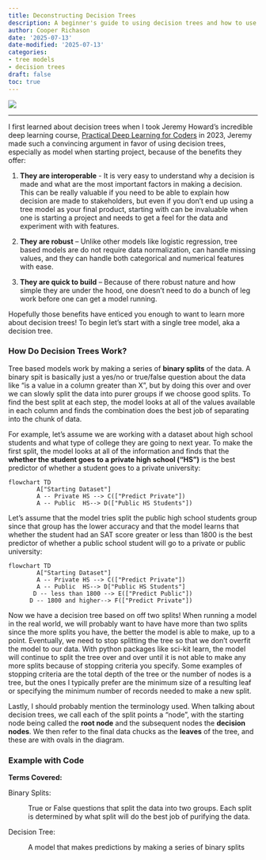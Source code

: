 ```yaml
---
title: Deconstructing Decision Trees
description: A beginner's guide to using decision trees and how to use them
author: Cooper Richason
date: '2025-07-13'
date-modified: '2025-07-13'
categories:
- tree models
- decision trees
draft: false
toc: true
---
```


![](default_header.png)

------------------------------------------------------------------------

I first learned about decision trees when I took Jeremy Howard's incredible deep learning course, [Practical Deep Learning for Coders](https://course.fast.ai/) in 2023, Jeremy made such a convincing argument in favor of using decision trees, especially as model when starting project, because of the benefits they offer:

1.  **They are interoperable** - It is very easy to understand why a decision is made and what are the most important factors in making a decision. This can be really valuable if you need to be able to explain how decision are made to stakeholders, but even if you don't end up using a tree model as your final product, starting with can be invaluable when one is starting a project and needs to get a feel for the data and experiment with with features.

2.  **They are robust** -- Unlike other models like logistic regression, tree based models are do not require data normalization, can handle missing values, and they can handle both categorical and numerical features with ease.

3.  **They are quick to build** -- Because of there robust nature and how simple they are under the hood, one doesn't need to do a bunch of leg work before one can get a model running.

Hopefully those benefits have enticed you enough to want to learn more about decision trees! To begin let's start with a single tree model, aka a decision tree.

### How Do Decision Trees Work?

Tree based models work by making a series of **binary splits** of the data. A binary spit is basically just a yes/no or true/false question about the data like "is a value in a column greater than X", but by doing this over and over we can slowly split the data into purer groups if we choose good splits. To find the best split at each step, the model looks at all of the values available in each column and finds the combination does the best job of separating into the chunk of data.

For example, let's assume we are working with a dataset about high school students and what type of college they are going to next year. To make the first split, the model looks at all of the information and finds that the **whether the student goes to a private high school ("HS")** is the best predictor of whether a student goes to a private university:

```mermaid
flowchart TD
        A["Starting Dataset"]
        A -- Private HS --> C(["Predict Private"])
        A -- Public  HS--> D(["Public HS Students"])
```

Let's assume that the model tries split the public high school students group since that group has the lower accuracy and that the model learns that whether the student had an SAT score greater or less than 1800 is the best predictor of whether a public school student will go to a private or public university:

```mermaid
flowchart TD
        A["Starting Dataset"]
        A -- Private HS --> C(["Predict Private"])
        A -- Public  HS--> D["Public HS Students"]
       D -- less than 1800 --> E(["Predict Public"])
      D -- 1800 and higher--> F(["Predict Private"])
```

Now we have a decision tree based on off two splits! When running a model in the real world, we will probably want to have have more than two splits since the more splits you have, the better the model is able to make, up to a point. Eventually, we need to stop splitting the tree so that we don't overfit the model to our data. With python packages like sci-kit learn, the model will continue to split the tree over and over until it is not able to make any more splits because of stopping criteria you specify. Some examples of stopping criteria are the total depth of the tree or the number of nodes is a tree, but the ones I typically prefer are the minimum size of a resulting leaf or specifying the minimum number of records needed to make a new split.

Lastly, I should probably mention the terminology used. When talking about decision trees, we call each of the split points a "node", with the starting node being called the **root node** and the subsequent nodes the **decision nodes**. We then refer to the final data chucks as the **leaves** of the tree, and these are with ovals in the diagram.

### Example with Code

**Terms Covered:**

Binary Splits:

:   True or False questions that split the data into two groups. Each split is determined by what split will do the best job of purifying the data.

Decision Tree:

:   A model that makes predictions by making a series of binary splits